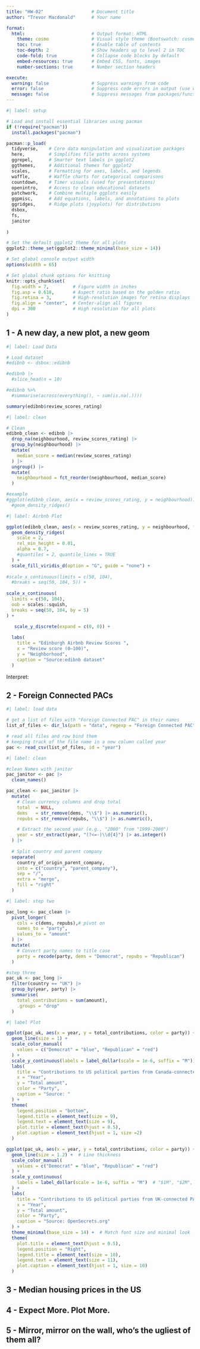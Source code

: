 ```yaml
---
title: "HW-02"                  # Document title
author: "Trevor Macdonald"      # Your name

format: 
  html:                         # Output format: HTML
    theme: cosmo                # Visual style theme (Bootswatch: cosmo)
    toc: true                   # Enable table of contents
    toc-depth: 2                # Show headers up to level 2 in TOC
    code-fold: true             # Collapse code blocks by default
    embed-resources: true       # Embed CSS, fonts, images
    number-sections: true       # Number section headers

execute:
  warning: false                # Suppress warnings from code
  error: false                  # Suppress code errors in output (use with caution)
  message: false                # Suppress messages from packages/functions
---
```


```r

#| label: setup

# Load and install essential libraries using pacman
if (!require("pacman")) 
  install.packages("pacman")

pacman::p_load(
  tidyverse,    # Core data manipulation and visualization packages
  here,         # Simplifies file paths across systems
  ggrepel,      # Smarter text labels in ggplot2
  ggthemes,     # Additional themes for ggplot2
  scales,       # Formatting for axes, labels, and legends
  waffle,       # Waffle charts for categorical comparisons
  countdown,    # Timer visuals (used for presentations)
  openintro,    # Access to clean educational datasets
  patchwork,    # Combine multiple ggplots easily
  ggpmisc,      # Add equations, labels, and annotations to plots
  ggridges,     # Ridge plots (joyplots) for distributions
  dsbox,
  fs,
  janitor
  
)

# Set the default ggplot2 theme for all plots
ggplot2::theme_set(ggplot2::theme_minimal(base_size = 14))

# Set global console output width
options(width = 65)

# Set global chunk options for knitting
knitr::opts_chunk$set(
  fig.width = 7,         # Figure width in inches
  fig.asp = 0.618,       # Aspect ratio based on the golden ratio
  fig.retina = 3,        # High-resolution images for retina displays
  fig.align = "center",  # Center-align all figures
  dpi = 300              # High resolution for all plots
)
```

## 1 - A new day, a new plot, a new geom

```r

#| label: Load Data 

# Load dataset
#edibnb <- dsbox::edibnb

#edibnb |>
  #slice_head(n = 10)

#edibnb %>%
  #summarise(across(everything(), ~ sum(is.na(.))))

summary(edibnb$review_scores_rating)

```

```r

#| label: clean

# Clean
edibnb_clean <- edibnb |>
  drop_na(neighbourhood, review_scores_rating) |>
  group_by(neighbourhood) |>
  mutate(
    median_score = median(review_scores_rating)
  ) |>
  ungroup() |>
  mutate(
    neighbourhood = fct_reorder(neighbourhood, median_score)
  )

#example
#ggplot(edibnb_clean, aes(x = review_scores_rating, y = neighbourhood)) +
  #geom_density_ridges()

```

```r

#| label: Airbnb Plot

ggplot(edibnb_clean, aes(x = review_scores_rating, y = neighbourhood, fill = neighbourhood)) +
  geom_density_ridges(
    scale = 2, 
    rel_min_height = 0.01, 
    alpha = 0.7,
    #quantiles = 2, quantile_lines = TRUE
  ) +
  scale_fill_viridis_d(option = "G", guide = "none") +
  
#scale_x_continuous(limits = c(50, 104), 
  #breaks = seq(50, 104, 5)) +
  
scale_x_continuous(
  limits = c(50, 104),
  oob = scales::squish,
  breaks = seq(50, 104, by = 5)
) +

   scale_y_discrete(expand = c(0, 0)) +
  
  labs(
    title = "Edinburgh Airbnb Review Scores ",
    x = "Review score (0–100)",
    y = "Neighborhood",
    caption = "Source:edibnb dataset"
  ) 
```

Interpret:

## 2 - Foreign Connected PACs

```r
#| label: load data

# get a list of files with "Foreign Connected PAC" in their names
list_of_files <- dir_ls(path = "data", regexp = "Foreign Connected PAC")

# read all files and row bind them
# keeping track of the file name in a new column called year
pac <- read_csv(list_of_files, id = "year")
```

```r
#| label: clean

#clean Names with janitor
pac_janitor <- pac |>
  clean_names()

pac_clean <- pac_janitor |>
  mutate(
    # Clean currency columns and drop total
    total  = NULL,
    dems   = str_remove(dems, "\\$") |> as.numeric(),
    repubs = str_remove(repubs, "\\$") |> as.numeric(),

    # Extract the second year (e.g., "2000" from "1999-2000")
    year = str_extract(year, "(?<=-)\\d{4}") |> as.integer()
  ) |>
  
  # Split country and parent company
  separate(
    country_of_origin_parent_company,
    into = c("country", "parent_company"),
    sep = "/",
    extra = "merge",
    fill = "right"
  )
```

```r
#| label: step two

pac_long <- pac_clean |>
  pivot_longer(
    cols = c(dems, repubs),# pivot on
    names_to = "party",        
    values_to = "amount"         
  ) |>
  mutate(
    # Convert party names to title case
    party = recode(party, dems = "Democrat", repubs = "Republican")
  )

#step three
pac_uk <- pac_long |>
  filter(country == "UK") |>
  group_by(year, party) |>
  summarise(
    total_contributions = sum(amount),
    .groups = "drop"
  )
```

```r
#| label Plot

ggplot(pac_uk, aes(x = year, y = total_contributions, color = party)) +
  geom_line(size = 1) +
  scale_color_manual(
    values = c("Democrat" = "blue", "Republican" = "red")
  ) +
  scale_y_continuous(labels = label_dollar(scale = 1e-6, suffix = "M")) +
  labs(
    title = "Contributions to US political parties from Canada-connected PACs",
    x = "Year",
    y = "Total amount",
    color = "Party",
    caption = "Source: "
  ) +
  theme(
    legend.position = "bottom",
    legend.title = element_text(size = 9),
    legend.text = element_text(size = 9),
    plot.title = element_text(hjust = 0.5),
    plot.caption = element_text(hjust = 1, size =2)
  )
```

```r

ggplot(pac_uk, aes(x = year, y = total_contributions, color = party)) +
  geom_line(size = 1.2) +  # Line thickness
  scale_color_manual(
    values = c("Democrat" = "blue", "Republican" = "red")
  ) +
  scale_y_continuous(
    labels = label_dollar(scale = 1e-6, suffix = "M")  # "$1M", "$2M", etc.
  ) +
  labs(
    title = "Contributions to US political parties from UK-connected PACs",
    x = "Year",
    y = "Total amount",
    color = "Party",
    caption = "Source: OpenSecrets.org"
  ) +
  theme_minimal(base_size = 14) +  # Match font size and minimal look
  theme(
    plot.title = element_text(hjust = 0.5),
    legend.position = "Right",
    legend.title = element_text(size = 10),
    legend.text = element_text(size = 11),
    plot.caption = element_text(hjust = 1, size = 10)
  )

```

## 3 - Median housing prices in the US

## 4 - Expect More. Plot More.

## 5 - Mirror, mirror on the wall, who’s the ugliest of them all?
